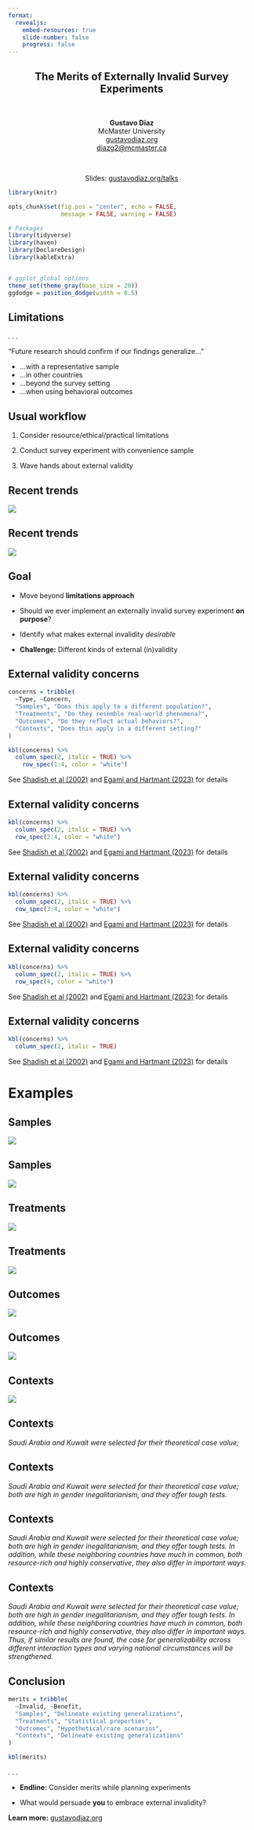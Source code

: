 ```yaml
---
format:
  revealjs:
    embed-resources: true
    slide-number: false
    progress: false
---
```


::: {style="text-align: center"}
##  The Merits of Externally Invalid Survey Experiments {.center .smaller}

&nbsp;    

**Gustavo Diaz**  
McMaster University  
[gustavodiaz.org](https://gustavodiaz.org/)  
<diazg2@mcmaster.ca>

&nbsp;

Slides: [gustavodiaz.org/talks](https://gustavodiaz.org/talks.html)

:::



```r
library(knitr)

opts_chunk$set(fig.pos = "center", echo = FALSE, 
               message = FALSE, warning = FALSE)
```

```r
# Packages
library(tidyverse)
library(haven)
library(DeclareDesign)
library(kableExtra)


# ggplot global options
theme_set(theme_gray(base_size = 20))
ggdodge = position_dodge(width = 0.5)
```

## Limitations

. . .

"Future research should confirm if our findings generalize..."

::: incremental
- ...with a representative sample
- ...in other countries
- ...beyond the survey setting
- ...when using behavioral outcomes
:::

## Usual workflow

::: incremental
1. Consider resource/ethical/practical limitations

2. Conduct survey experiment with convenience sample

3. Wave hands about external validity

:::

## Recent trends

<!-- One example about doing more with data -->
<!-- Another about showing when external invalidity matters or not -->
![](invalid_survexp/coppock2019.png){fig-align="center"}

## Recent trends

![](invalid_survexp/huang2023.png){fig-align="center"}

## Goal

::: incremental
- Move beyond **limitations approach**

- Should we ever implement an externally invalid survey experiment **on purpose**?

- Identify what makes external invalidity *desirable*

- **Challenge:** Different kinds of external (in)validity

:::

## External validity concerns

<!-- Merge Campbell, Shadish, Cook (see Jiawei Fu paper) and Egami and Hartman  -->

<!-- Present XTYC as a table -->

```r
concerns = tribble(
  ~Type, ~Concern,
  "Samples", "Does this apply to a different population?",
  "Treatments", "Do they resemble real-world phenomena?",
  "Outcomes", "Do they reflect actual behaviors?",
  "Contexts", "Does this apply in a different setting?"
)

kbl(concerns) %>% 
  column_spec(2, italic = TRUE) %>% 
    row_spec(1:4, color = "white")
```

::: aside
See [Shadish et al (2002)](https://psycnet.apa.org/record/2002-17373-000) and [Egami and Hartmant (2023)](https://doi.org/10.1017/S0003055422000880) for details
:::

## External validity concerns

```r
kbl(concerns) %>% 
  column_spec(2, italic = TRUE) %>% 
  row_spec(2:4, color = "white")
```

::: aside
See [Shadish et al (2002)](https://psycnet.apa.org/record/2002-17373-000) and [Egami and Hartmant (2023)](https://doi.org/10.1017/S0003055422000880) for details
:::

## External validity concerns

```r
kbl(concerns) %>% 
  column_spec(2, italic = TRUE) %>% 
  row_spec(3:4, color = "white")
```

::: aside
See [Shadish et al (2002)](https://psycnet.apa.org/record/2002-17373-000) and [Egami and Hartmant (2023)](https://doi.org/10.1017/S0003055422000880) for details
:::

## External validity concerns

```r
kbl(concerns) %>% 
  column_spec(2, italic = TRUE) %>% 
  row_spec(4, color = "white")
```

::: aside
See [Shadish et al (2002)](https://psycnet.apa.org/record/2002-17373-000) and [Egami and Hartmant (2023)](https://doi.org/10.1017/S0003055422000880) for details
:::

## External validity concerns

```r
kbl(concerns) %>% 
  column_spec(2, italic = TRUE)
```

::: aside
See [Shadish et al (2002)](https://psycnet.apa.org/record/2002-17373-000) and [Egami and Hartmant (2023)](https://doi.org/10.1017/S0003055422000880) for details
:::

# Examples
<!-- Of cases where external invalidity is desirable -->

## Samples
<!-- https://doi.org/10.1177/10659129221076 -->

![](invalid_survexp/eidgahy2023.png){fig-align="center"}

## Samples


![](invalid_survexp/eidgahy2023_fig1.png){fig-align="center"}

## Treatments
<!-- Weird experiments can approximate behavioral benchmarks better -->
<!-- https://doi.org/10.1111/ajps.12205 -->

![](invalid_survexp/rosenfeld2016_0.png){fig-align="center"}


## Treatments

![](invalid_survexp/rosenfeld2016.png){fig-align="center"}


## Outcomes
<!-- Maybe Boas Hidalgo Norms vs Action -->
<!-- https://doi.org/10.1111/ajps.12413 -->
![](invalid_survexp/boas2019_0.png){fig-align="center"}

## Outcomes
![](invalid_survexp/boas2019_1.png){fig-align="center"}

## Contexts
<!-- https://doi.org/10.1017/XPS.2023.15 -->

![](invalid_survexp/jones2024_0.png){fig-align="center"}

## Contexts

*Saudi Arabia and Kuwait were selected for their theoretical case value;*

## Contexts

*Saudi Arabia and Kuwait were selected for their theoretical case value; both are high in gender inegalitarianism, and they offer tough tests.*

## Contexts

*Saudi Arabia and Kuwait were selected for their theoretical case value; both are high in gender inegalitarianism, and they offer tough tests. In addition, while these neighboring countries have much in common, both resource-rich and highly conservative, they also differ in important ways.*

## Contexts

*Saudi Arabia and Kuwait were selected for their theoretical case value; both are high in gender inegalitarianism, and they offer tough tests. In addition, while these neighboring countries have much in common, both resource-rich and highly conservative, they also differ in important ways. Thus, if similar results are found, the case for generalizability across different interaction types and varying national circumstances will be strengthened.*

## Conclusion
<!-- Show table with each type of invalidity is good for -->

```r
merits = tribble(
  ~Invalid, ~Benefit,
  "Samples", "Delineate existing generalizations",
  "Treatments", "Statistical properties",
  "Outcomes", "Hypothetical/rare scenarios",
  "Contexts", "Delineate existing generalizations"
)

kbl(merits)
```

. . .

- **Endline:** Consider merits while planning experiments

- What would persuade **you** to embrace external invalidity?

::: aside
**Learn more:** [gustavodiaz.org](https://gustavodiaz.org/)
:::
